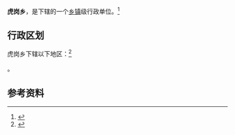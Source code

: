 {{中国乡级行政区|35/08/22/210/000}}

'''虎岗乡'''，是{{PRC admin/fullname|35/08/22/210/000|3}}下辖的一个[[乡镇|乡镇]]级行政单位。<ref>{{PRC admin/ref sgc|{{PRC admin/parent|35/08/22/210/000}}}}</ref>

== 行政区划 ==

虎岗乡下辖以下地区：<ref>{{PRC admin/ref sgc|35/08/22/210/000}}</ref>

{{PRC admin/children|35/08/22/210/000}}。

== 参考资料 ==

{{reflist}}

{{行政区划小作品}}
{{PRC admin/navcat|35/08/22/210/000}}